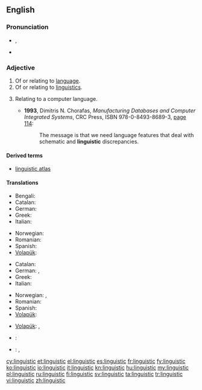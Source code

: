 ==English==

===Pronunciation===
* {{IPA|/lɪŋˈɡwɪstɪk/}}, {{X-SAMPA|/lIN"gwIstIk/}}
* {{audio|en-us-linguistic.ogg|Audio (US)}}

===Adjective===
{{en-adj|-}}

# Of or relating to [[language]].
# Of or relating to [[linguistics]].
# {{computing}} Relating to a computer language.
#* '''1993''', Dimitris N. Chorafas, ''Manufacturing Databases and Computer Integrated Systems'', CRC Press, ISBN 978-0-8493-8689-3, [http://books.google.com/books?id=ttMdfFpo7uYC&pg=PA114&vq=linguistic page 114]:
#*: The message is that we need language features that deal with schematic and '''linguistic''' discrepancies.

====Derived terms====
* [[linguistic atlas]]

====Translations====
{{trans-top|Relating to human language}}
* Bengali: {{t-|bn|ভাষাবৈজ্ঞানিক|tr=bhashaboigganik|sc=Beng|xs=Bengali}}
* Catalan: {{t|ca|lingüístic}}
* German: {{t|de|sprachlich}}
* Greek: {{t|el|γλωσσικός|tr=glossikós|sc=Grek}}
* Italian: {{t|it|linguistico}}
{{trans-mid}}
* Norwegian: {{t|no|språklig}}
* Romanian: {{t|ro|lingvistic}}
* Spanish: {{t|es|lingüístico}}
* [[Volapük]]: {{t|vo|pükik}}
{{trans-bottom}}

{{trans-top|Relating to linguistics}}
* Catalan: {{t|ca|lingüístic}}
* German: {{t|de|linguistisch}}, {{t|de|sprachwissenschaftlich}}
* Greek: {{t|el|γλωσσολογικός|tr=glossologikós|sc=Grek}}
* Italian: {{t|it|linguistico}}
{{trans-mid}}
* Norwegian: {{t|no|lingvistisk}}, {{t|no|språkvitenskapelig}}
* Romanian: {{t|ro|lingvistic}}
* Spanish: {{t|es|lingüístico}}
* [[Volapük]]: {{t|vo|pükavik}}
{{trans-bottom}}

{{trans-top|Relating to computer languages}}
* [[Volapük]]: {{t|vo|nünömapükik}}, {{t|vo|programelapükik}}
{{trans-mid}}
{{trans-bottom}}

{{checktrans-top}}
* {{ttbc|hy}}: {{t-|hy|լեզվաբանական|tr=lezvabanakan}}
{{trans-mid}}
* {{ttbc|el}}: {{t+|el|γλωσσολογικός}}, {{t+|el|γλωσσικός}}
{{trans-bottom}}

[[cy:linguistic]]
[[et:linguistic]]
[[el:linguistic]]
[[es:linguistic]]
[[fr:linguistic]]
[[fy:linguistic]]
[[ko:linguistic]]
[[io:linguistic]]
[[it:linguistic]]
[[kn:linguistic]]
[[hu:linguistic]]
[[my:linguistic]]
[[pl:linguistic]]
[[ru:linguistic]]
[[fi:linguistic]]
[[sv:linguistic]]
[[ta:linguistic]]
[[tr:linguistic]]
[[vi:linguistic]]
[[zh:linguistic]]